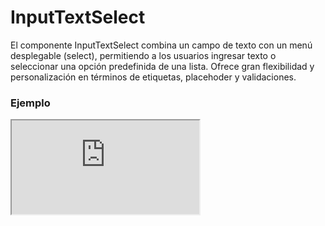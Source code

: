 # InputTextSelect

El componente InputTextSelect combina un campo de texto con un menú desplegable (select), permitiendo a los usuarios ingresar texto o seleccionar una opción predefinida de una lista. Ofrece gran flexibilidad y personalización en términos de etiquetas, placehoder y validaciones.


### Ejemplo

<Iframe minHeightIframe="30dvh" src="https://fenextjs-component-storybook.vercel.app/iframe.html?args=&id=input-inputtextselect--index&viewMode=story" />

### Importacion

Para importar el componente InputTextSelect, se puede hacer desde fenextjs

```tsx copy
import { InputTextSelect } from "fenextjs";
```

### Parametros

| Parametro | Tipo | Requerido | Default | Descripcion |
| --------- | ---- | --------- | ------- | ----------- |
| label | any | no | undefined | Texto de la etiqueta que se muestra para el campo de texto y select. |
| placeholderSelect | string | no | undefined | Texto que se muestra como placeholder en el campo select. |
| placeholderText | string | no | undefined | Texto que se muestra como placeholder en el campo de texto. |
| defaultValue | Partial\<TextSelectProps\> | no | \{\} | Valor predeterminado para el componente, incluyendo el texto y la opción seleccionada. |
| value | Partial\<TextSelectProps\> | no | undefined | Valor actual del componente, que puede ser controlado externamente. Incluye el texto y la opción seleccionada. |
| onChange | (data: Partial\<TextSelectProps\>) =\> void | no | undefined | Función que se ejecuta al cambiar el valor del texto o del select. Recibe un objeto con las propiedades 'text' y 'select'. |
| posSelect | 'left' \| 'right' | no | 'left' | Posición del campo select respecto al campo de texto. |
| validator | any | no | undefined | Validador personalizado para el campo de texto y select. |
| errorWithIsChange | boolean | no | false | Determina si se debe mostrar el mensaje de error cuando el valor cambia. |
| error | string \| ReactNode | no | undefined | Mensaje de error que se muestra cuando la validación falla. |

### Storybook

Para ver el storybook del componente lo puede hacer con este [link](https://fenextjs-component-storybook.vercel.app/?path=/story/input-inputtextselect--index)

### Usos

- InputTextSelect básico

```tsx copy
<InputTextSelect />
```

- InputTextSelect con placeholders

```tsx copy
<InputTextSelect placeholderText="Ingresa texto" placeholderSelect="Selecciona una opción" />
```

- InputTextSelect con valores predeterminados

```tsx copy
<InputTextSelect defaultValue={{ text: "Texto inicial", select: { id: 1, text: "Opción 1" } }} />
```

- InputTextSelect con onChange

```tsx copy
<InputTextSelect onChange={(data) => console.log(data)} />
```

